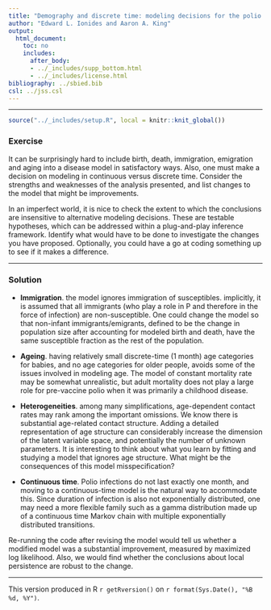```yaml
---
title: "Demography and discrete time: modeling decisions for the polio case study"
author: "Edward L. Ionides and Aaron A. King"
output:
  html_document:
    toc: no
    includes:
      after_body:
      - ../_includes/supp_bottom.html
      - ../_includes/license.html
bibliography: ../sbied.bib
csl: ../jss.csl
---
```



-----------------------------------

```r
source("../_includes/setup.R", local = knitr::knit_global())
```

### Exercise

It can be surprisingly hard to include birth, death, immigration, emigration and aging into a disease model in satisfactory ways. Also, one must make a decision on modeling in continuous versus discrete time. Consider the strengths and weaknesses of the analysis presented, and list changes to the model that might be improvements. 

In an imperfect world, it is nice to check the extent to which the conclusions are insensitive to alternative modeling decisions. These are testable hypotheses, which can be addressed within a plug-and-play inference framework. Identify what would have to be done to investigate the changes you have proposed. Optionally, you could have a go at coding something up to see if it makes a difference.

--------

### Solution

* **Immigration**. the model ignores immigration of susceptibles. implicitly, it is assumed that all immigrants (who play a role in P and therefore in the force of infection) are non-susceptible. One could change the model so that non-infant immigrants/emigrants, defined to be the change in population size after accounting for modeled birth and death, have the same susceptible fraction as the rest of the population.

* **Ageing**. having relatively small discrete-time (1 month) age categories for babies, and no age categories for older people, avoids some of the issues involved in modeling age. The model of constant mortality rate may be somewhat unrealistic, but adult mortality does not play a large role for pre-vaccine polio when it was primarily a childhood disease.

* **Heterogeneities**. among many simplifications, age-dependent contact rates may rank among the important omissions. We know there is substantial age-related contact structure. Adding a detailed representation of age structure can considerably increase the dimension of the latent variable space, and potentially the number of unknown parameters. It is interesting to think about what you learn by fitting and studying a model that ignores age structure. What might be the consequences of this model misspecification? 

* **Continuous time**. Polio infections do not last exactly one month, and moving to a continuous-time model is the natural way to accommodate this. Since duration of infection is also not exponentially distributed, one may need a more flexible family such as a gamma distribution made up of a continuous time Markov chain with multiple exponentially distributed transitions.

Re-running the code after revising the model would tell us whether a modified model was a substantial improvement, measured by maximized log likelihood. Also, we would find whether the conclusions about local persistence are robust to the change.

-----------------------------------

This version produced in R `r getRversion()` on `r format(Sys.Date(), "%B %d, %Y")`.
